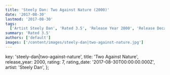 ```yaml
---
title: 'Steely Dan: Two Against Nature (2000)'
date: '2017-08-30'
lastmod: '2017-08-30'
tags:
  ['Artist Steely Dan', 'Rated 3.5', 'Release Year 2000', 'Release Decade 2000']
summary: 'Rated 3.5'
authors: ['default']
images: ['/content/images/steely-dan|two-against-nature.jpg']
---
```


  key: 'steely-dan|two-against-nature',
  title: 'Two Against Nature',
  release_year: 2000,
  rating: 7,
  rating_date: '2017-08-30T00:00:00.000Z',
  artist: 'Steely Dan',
};

<MusicRating data={data} />
